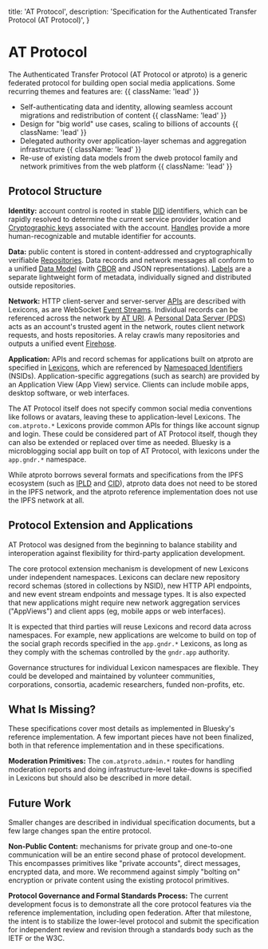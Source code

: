   title: 'AT Protocol',
  description:
    'Specification for the Authenticated Transfer Protocol (AT Protocol)',
}

# AT Protocol

The Authenticated Transfer Protocol (AT Protocol or atproto) is a generic federated protocol for building open social media applications. Some recurring themes and features are: {{ className: 'lead' }}

- Self-authenticating data and identity, allowing seamless account migrations and redistribution of content {{ className: 'lead' }}
- Design for "big world" use cases, scaling to billions of accounts {{ className: 'lead' }}
- Delegated authority over application-layer schemas and aggregation infrastructure {{ className: 'lead' }}
- Re-use of existing data models from the dweb protocol family and network primitives from the web platform {{ className: 'lead' }}

## Protocol Structure

**Identity:** account control is rooted in stable [DID](/specs/did) identifiers, which can be rapidly resolved to determine the current service provider location and [Cryptographic keys](/specs/cryptography) associated with the account. [Handles](/specs/handle) provide a more human-recognizable and mutable identifier for accounts.

**Data:** public content is stored in content-addressed and cryptographically verifiable [Repositories](/specs/repository). Data records and network messages all conform to a unified [Data Model](/specs/data-model) (with [CBOR](https://en.wikipedia.org/wiki/CBOR) and JSON representations). [Labels](/specs/label) are a separate lightweight form of metadata, individually signed and distributed outside repositories.

**Network:** HTTP client-server and server-server [APIs](/specs/xrpc) are described with Lexicons, as are WebSocket [Event Streams](/specs/event-stream). Individual records can be referenced across the network by [AT URI](/specs/at-uri-scheme). A [Personal Data Server (PDS)](/specs/account) acts as an account's trusted agent in the network, routes client network requests, and hosts repositories. A relay crawls many repositories and outputs a unified event [Firehose](/specs/sync).

**Application:** APIs and record schemas for applications built on atproto are specified in [Lexicons](/specs/lexicon), which are referenced by [Namespaced Identifiers](/specs/nsid) (NSIDs). Application-specific aggregations (such as search) are provided by an Application View (App View) service. Clients can include mobile apps, desktop software, or web interfaces.

The AT Protocol itself does not specify common social media conventions like follows or avatars, leaving these to application-level Lexicons. The `com.atproto.*` Lexicons provide common APIs for things like account signup and login. These could be considered part of AT Protocol itself, though they can also be extended or replaced over time as needed. Bluesky is a microblogging social app built on top of AT Protocol, with lexicons under the `app.gndr.*` namespace.

While atproto borrows several formats and specifications from the IPFS ecosystem (such as [IPLD](https://ipld.io/) and [CID](https://github.com/multiformats/cid)), atproto data does not need to be stored in the IPFS network, and the atproto reference implementation does not use the IPFS network at all.


## Protocol Extension and Applications

AT Protocol was designed from the beginning to balance stability and interoperation against flexibility for third-party application development.

The core protocol extension mechanism is development of new Lexicons under independent namespaces. Lexicons can declare new repository record schemas (stored in collections by NSID), new HTTP API endpoints, and new event stream endpoints and message types. It is also expected that new applications might require new network aggregation services ("AppViews") and client apps (eg, mobile apps or web interfaces).

It is expected that third parties will reuse Lexicons and record data across namespaces. For example, new applications are welcome to build on top of the social graph records specified in the `app.gndr.*` Lexicons, as long as they comply with the schemas controlled by the `gndr.app` authority.

Governance structures for individual Lexicon namespaces are flexible. They could be developed and maintained by volunteer communities, corporations, consortia, academic researchers, funded non-profits, etc.

## What Is Missing?

These specifications cover most details as implemented in Bluesky's reference implementation. A few important pieces have not been finalized, both in that reference implementation and in these specifications.

**Moderation Primitives:** The `com.atproto.admin.*` routes for handling moderation reports and doing infrastructure-level take-downs is specified in Lexicons but should also be described in more detail.

## Future Work

Smaller changes are described in individual specification documents, but a few large changes span the entire protocol.

**Non-Public Content:** mechanisms for private group and one-to-one communication will be an entire second phase of protocol development. This encompasses primitives like "private accounts", direct messages, encrypted data, and more. We recommend against simply "bolting on" encryption or private content using the existing protocol primitives.

**Protocol Governance and Formal Standards Process:** The current development focus is to demonstrate all the core protocol features via the reference implementation, including open federation. After that milestone, the intent is to stabilize the lower-level protocol and submit the specification for independent review and revision through a standards body such as the IETF or the W3C.

